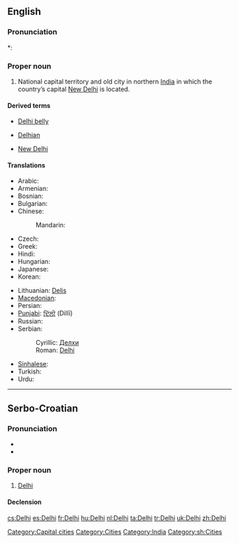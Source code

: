 ==English==
{{wikipedia}}

===Pronunciation===
*: {{rhymes|ɛli}}

===Proper noun===
{{en-proper noun}}

# National capital territory and old city in northern [[India]] in which the country’s capital [[New Delhi]] is located.

====Derived terms====
{{rel-top3|Terms derived from ''Delhi''}}
* [[Delhi belly]]
{{rel-mid3}}
* [[Delhian]]
{{rel-mid3}}
* [[New Delhi]]
{{rel-bottom}}

====Translations====
{{trans-top|National capital territory and old city in northern India}}
* Arabic: {{t|ar|دلهي|f|tr=dilhii}}
* Armenian: {{t-|hy|Դելի|tr=Deli}}
* Bosnian: {{t-|bs|Delhi|m}}
* Bulgarian: {{t-|bg|Делхи|tr=Délχi}}
* Chinese:
*: Mandarin: {{t|cmn|德里|tr=Délǐ|sc=Hani}}
* Czech: {{t-|cs|Dillí|n}}
* Greek: {{t-|el|Δελχί|n|tr=Delhí}}
* Hindi: {{t+|hi|दिल्ली|f|tr=Dillī|xs=Hindi}}
* Hungarian: {{t|hu|Delhi}}
* Japanese: {{t|ja|デリー|tr=Derī}}
* Korean: {{t|ko|델리|tr=Delli|sc=Kore}}
{{trans-mid}}
* Lithuanian: [[Delis]] {{m}}
* [[Macedonian]]: {{t-|mk|Делхи|n|tr=Délhi}}
* Persian: {{t|fa|دهلی|tr=Dehli|sc=fa-Arab}}
* [[Punjabi]]: [[ਦਿੱਲੀ]] (Dillī)
* Russian: {{t-|ru|Дели|m|tr=Déli}} {{indeclinable}}
* Serbian:
*: Cyrillic: [[Делхи#Serbian|Делхи]] {{m}}
*: Roman: [[Delhi#Serbian|Delhi]] {{m}}
* [[Sinhalese]]: {{t|si|දිල්ලිය|tr=dilliya|sc=Sinh}}
* Turkish: {{t+|tr|Delhi}}
* Urdu: {{t|ur|دلّی|f|tr=Dillī|xs=Urdu}}
{{trans-bottom}}

[[Category:Capital cities]]
[[Category:Cities]]
[[Category:India]]

----

==Serbo-Croatian==

===Pronunciation===
* {{IPA|/dêlxi/|lang=sh}}
* {{hyphenation|Del|hi}}

===Proper noun===
{{sh-proper noun|g=m|head=Dȅlhi|r|Делхи|Де̏лхи}}

# [[#English|Delhi]]

====Declension====
{{sh-decl-noun-unc
|Delhi
|Delhija
|Delhiju
|Delhi
|Delhi
|Delhiju
|Delhijem
}}

[[Category:sh:Cities]]

[[cs:Delhi]]
[[es:Delhi]]
[[fr:Delhi]]
[[hu:Delhi]]
[[nl:Delhi]]
[[ta:Delhi]]
[[tr:Delhi]]
[[uk:Delhi]]
[[zh:Delhi]]